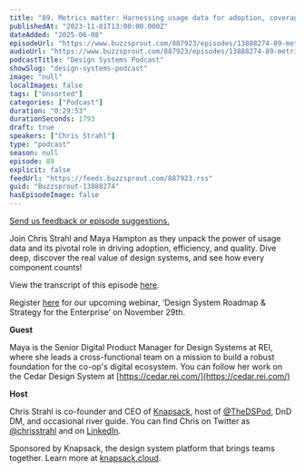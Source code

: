 ```yaml
---
title: "89. Metrics matter: Harnessing usage data for adoption, coverage, efficiency, and quality with Maya Hampton at REI"
publishedAt: "2023-11-01T13:00:00.000Z"
dateAdded: "2025-06-08"
episodeUrl: "https://www.buzzsprout.com/887923/episodes/13888274-89-metrics-matter-harnessing-usage-data-for-adoption-coverage-efficiency-and-quality-with-maya-hampton-at-rei.mp3"
audioUrl: "https://www.buzzsprout.com/887923/episodes/13888274-89-metrics-matter-harnessing-usage-data-for-adoption-coverage-efficiency-and-quality-with-maya-hampton-at-rei.mp3"
podcastTitle: "Design Systems Podcast"
showSlug: "design-systems-podcast"
image: "null"
localImages: false
tags: ["Unsorted"]
categories: ["Podcast"]
duration: "0:29:53"
durationSeconds: 1793
draft: true
speakers: ["Chris Strahl"]
type: "podcast"
season: null
episode: 89
explicit: false
feedUrl: "https://feeds.buzzsprout.com/887923.rss"
guid: "Buzzsprout-13888274"
hasEpisodeImage: false
---
```

[Send us feedback or episode suggestions.](https://www.buzzsprout.com/twilio/text_messages/887923/open_sms)

Join Chris Strahl and Maya Hampton as they unpack the power of usage data and its pivotal role in driving adoption, efficiency, and quality. Dive deep, discover the real value of design systems, and see how every component counts!

View the transcript of this episode [here](https://docs.google.com/document/d/1Co6cpLFfu72a3-nzf4F6TLOatIhHv3OU/edit).

Register [here](https://knapsack-cloud.zoom.us/webinar/register/WN_QBEWtAfSQ9WWy_AGaW086w#/registration) for our upcoming webinar, ‘Design System Roadmap & Strategy for the Enterprise’ on November 29th. 

**Guest**

Maya is the Senior Digital Product Manager for Design Systems at REI, where she leads a cross-functional team on a mission to build a robust foundation for the co-op's digital ecosystem. You can follow her work on the Cedar Design System at [https://cedar.rei.com/](https://cedar.rei.com/)

**Host**

Chris Strahl is co-founder and CEO of [Knapsack](https://www.knapsack.cloud/), host of [@TheDSPod](https://twitter.com/thedspod), DnD DM, and occasional river guide. You can find Chris on Twitter as [@chrisstrahl](https://twitter.com/chrisstrahl) and on [LinkedIn](https://www.linkedin.com/in/chrisstrahl/).

Sponsored by Knapsack, the design system platform that brings teams together. Learn more at [knapsack.cloud](https://www.knapsack.cloud/?utm_source=podcast).
